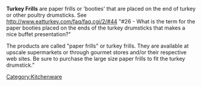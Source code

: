 {{move to wiktionary}}'''Turkey Frills''' are paper frills or 'booties' that are placed on the end of turkey or other poultry drumsticks.  See http://www.eatturkey.com/faq/faq.cgi/2/#44 "#26 - What is the term for the paper booties placed on the ends of the turkey drumsticks that makes a nice buffet presentation?"

The products are called "paper frills" or turkey frills. They are available at upscale supermarkets or through gourmet stores and/or their respective web sites. Be sure to purchase the large size paper frills to fit the turkey drumstick."


{{cooking-tool-stub}}
[[Category:Kitchenware]]